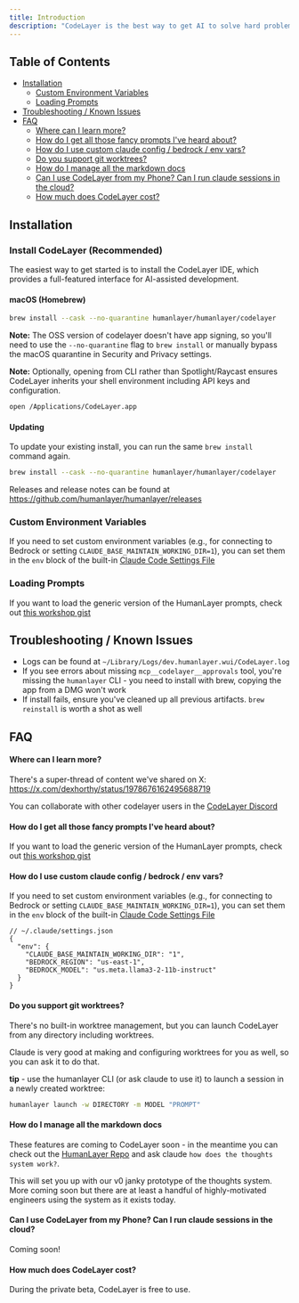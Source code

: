 ```yaml
---
title: Introduction
description: "CodeLayer is the best way to get AI to solve hard problems in complex codebases."
---
```


## Table of Contents

- [Installation](#installation)
    - [Custom Environment Variables](#custom-environment-variables)
    - [Loading Prompts](#loading-prompts)
- [Troubleshooting / Known Issues](#troubleshooting--known-issues)
- [FAQ](#faq)
    - [Where can I learn more?](#where-can-i-learn-more)
    - [How do I get all those fancy prompts I've heard about?](#how-do-i-get-all-those-fancy-prompts-ive-heard-about)
    - [How do I use custom claude config / bedrock / env vars?](#how-do-i-use-custom-claude-config--bedrock--env-vars)
    - [Do you support git worktrees?](#do-you-support-git-worktrees)
    - [How do I manage all the markdown docs](#how-do-i-manage-all-the-markdown-docs)
    - [Can I use CodeLayer from my Phone? Can I run claude sessions in the cloud?](#can-i-use-codelayer-from-my-phone-can-i-run-claude-sessions-in-the-cloud)
    - [How much does CodeLayer cost?](#how-much-does-codelayer-cost)

## Installation

### Install CodeLayer (Recommended)

The easiest way to get started is to install the CodeLayer IDE, which provides a full-featured interface for AI-assisted development.

#### macOS (Homebrew)

```bash
brew install --cask --no-quarantine humanlayer/humanlayer/codelayer
```

**Note:** The OSS version of codelayer doesn't have app signing, so you'll need to use the `--no-quarantine` flag to `brew install` or manually bypass the macOS quarantine in Security and Privacy settings.

**Note:** Optionally, opening from CLI rather than Spotlight/Raycast ensures CodeLayer inherits your shell environment including API keys and configuration.

```bash
open /Applications/CodeLayer.app
```

#### Updating

To update your existing install, you can run the same `brew install` command again.

```bash
brew install --cask --no-quarantine humanlayer/humanlayer/codelayer
```

Releases and release notes can be found at https://github.com/humanlayer/humanlayer/releases


### Custom Environment Variables

If you need to set custom environment variables (e.g., for connecting to Bedrock or setting `CLAUDE_BASE_MAINTAIN_WORKING_DIR=1`),
you can set them in the `env` block of the built-in [Claude Code Settings File](https://docs.claude.com/en/docs/claude-code/settings#available-settings)

### Loading Prompts

If you want to load the generic version of the HumanLayer prompts, check out [this workshop gist](https://gist.github.com/dexhorthy/c5d2113621d17178b29ae4c31028bdc2)

## Troubleshooting / Known Issues

* Logs can be found at `~/Library/Logs/dev.humanlayer.wui/CodeLayer.log`
* If you see errors about missing `mcp__codelayer__approvals` tool, you're missing the `humanlayer` CLI - you need to install with brew, copying the app from a DMG won't work
* If install fails, ensure you've cleaned up all previous artifacts. `brew reinstall` is worth a shot as well

## FAQ

#### Where can I learn more?

There's a super-thread of content we've shared on X:  https://x.com/dexhorthy/status/1978676162495688719

You can collaborate with other codelayer users in the [CodeLayer Discord](https://humanlayer.dev/discord)

#### How do I get all those fancy prompts I've heard about?

If you want to load the generic version of the HumanLayer prompts, check out [this workshop gist](https://gist.github.com/dexhorthy/c5d2113621d17178b29ae4c31028bdc2)

#### How do I use custom claude config / bedrock / env vars?

If you need to set custom environment variables (e.g., for connecting to Bedrock or setting `CLAUDE_BASE_MAINTAIN_WORKING_DIR=1`),
you can set them in the `env` block of the built-in [Claude Code Settings File](https://docs.claude.com/en/docs/claude-code/settings#available-settings)

```jsonc
// ~/.claude/settings.json
{
  "env": {
    "CLAUDE_BASE_MAINTAIN_WORKING_DIR": "1",
    "BEDROCK_REGION": "us-east-1",
    "BEDROCK_MODEL": "us.meta.llama3-2-11b-instruct"
  }
}
```

#### Do you support git worktrees?

There's no built-in worktree management, but you can launch CodeLayer from any directory including worktrees.

Claude is very good at making and configuring worktrees for you as well, so you can ask it to do that.

**tip** - use the humanlayer CLI (or ask claude to use it) to launch a session in a newly created worktree:

```bash
humanlayer launch -w DIRECTORY -m MODEL "PROMPT"
```

#### How do I manage all the markdown docs

These features are coming to CodeLayer soon - in the meantime you can check out
the [HumanLayer Repo](https://github.com/humanlayer/humanlayer/) and ask claude `how does the thoughts system work?`.

This will set you up with our v0 janky prototype of the thoughts system. More coming soon but there are at least a handful of
highly-motivated engineers using the system as it exists today.

#### Can I use CodeLayer from my Phone? Can I run claude sessions in the cloud?

Coming soon!

#### How much does CodeLayer cost?

During the private beta, CodeLayer is free to use.
